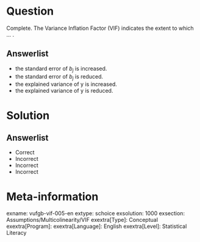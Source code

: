 Question
========

Complete. The Variance Inflation Factor (VIF) indicates the extent to which ... .

Answerlist
----------
* the standard error of $b_{j}$ is increased.
* the standard error of $b_{j}$ is reduced.
* the explained variance of y is increased.
* the explained variance of y is reduced.


Solution
========

Answerlist
----------
* Correct
* Incorrect
* Incorrect
* Incorrect

Meta-information
================
exname: vufgb-vif-005-en
extype: schoice
exsolution: 1000
exsection: Assumptions/Multicolinearity/VIF
exextra[Type]: Conceptual
exextra[Program]: 
exextra[Language]: English
exextra[Level]: Statistical Literacy
